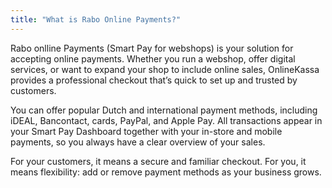 ```yaml
---
title: "What is Rabo Online Payments?"
---
```


Rabo onlline Payments (Smart Pay for webshops) is your solution for accepting online payments. Whether you run a webshop, offer digital services, or want to expand your shop to include online sales, OnlineKassa provides a professional checkout that’s quick to set up and trusted by customers.

You can offer popular Dutch and international payment methods, including iDEAL, Bancontact, cards, PayPal, and Apple Pay. All transactions appear in your Smart Pay Dashboard together with your in-store and mobile payments, so you always have a clear overview of your sales.

For your customers, it means a secure and familiar checkout. For you, it means flexibility: add or remove payment methods as your business grows.